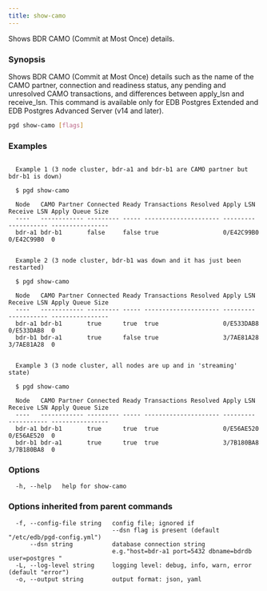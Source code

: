 ```yaml
---
title: show-camo
---
```


Shows BDR CAMO (Commit at Most Once) details.

### Synopsis

Shows BDR CAMO (Commit at Most Once) details such as the name of the CAMO
partner, connection and readiness status, any pending and unresolved CAMO
transactions, and differences between apply_lsn and receive_lsn. This command
is available only for EDB Postgres Extended and EDB Postgres Advanced Server
(v14 and later).

```sh
pgd show-camo [flags]
```

### Examples

```text

  Example 1 (3 node cluster, bdr-a1 and bdr-b1 are CAMO partner but bdr-b1 is down)

  $ pgd show-camo

  Node   CAMO Partner Connected Ready Transactions Resolved Apply LSN  Receive LSN Apply Queue Size
  ----   ------------ --------- ----- --------------------- ---------  ----------- ----------------
  bdr-a1 bdr-b1       false     false true                  0/E42C99B0 0/E42C99B0  0


  Example 2 (3 node cluster, bdr-b1 was down and it has just been restarted)

  $ pgd show-camo

  Node   CAMO Partner Connected Ready Transactions Resolved Apply LSN  Receive LSN Apply Queue Size
  ----   ------------ --------- ----- --------------------- ---------  ----------- ----------------
  bdr-a1 bdr-b1       true      true  true                  0/E533DAB8 0/E533DAB8  0
  bdr-b1 bdr-a1       true      false true                  3/7AE81A28 3/7AE81A28  0


  Example 3 (3 node cluster, all nodes are up and in 'streaming' state)

  $ pgd show-camo

  Node   CAMO Partner Connected Ready Transactions Resolved Apply LSN  Receive LSN Apply Queue Size
  ----   ------------ --------- ----- --------------------- ---------  ----------- ----------------
  bdr-a1 bdr-b1       true      true  true                  0/E56AE520 0/E56AE520  0
  bdr-b1 bdr-a1       true      true  true                  3/7B180BA8 3/7B180BA8  0

```

### Options

```text
  -h, --help   help for show-camo
```

### Options inherited from parent commands

```text
  -f, --config-file string   config file; ignored if 
                             --dsn flag is present (default "/etc/edb/pgd-config.yml")
      --dsn string           database connection string
                             e.g."host=bdr-a1 port=5432 dbname=bdrdb user=postgres "
  -L, --log-level string     logging level: debug, info, warn, error (default "error")
  -o, --output string        output format: json, yaml
```
